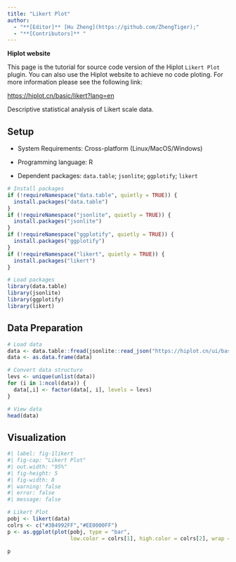 ```yaml
---
title: "Likert Plot"
author:
  - "**[Editor]** [Hu Zheng](https://github.com/ZhengTiger);"
  - "**[Contributors]** "
---
```


::: callout-note
**Hiplot website**

This page is the tutorial for source code version of the Hiplot `Likert Plot` plugin. You can also use the Hiplot website to achieve no code ploting. For more information please see the following link:

<https://hiplot.cn/basic/likert?lang=en>
:::

Descriptive statistical analysis of Likert scale data.

## Setup

-   System Requirements: Cross-platform (Linux/MacOS/Windows)

-   Programming language: R

-   Dependent packages: `data.table`; `jsonlite`; `ggplotify`; `likert`

```r
# Install packages
if (!requireNamespace("data.table", quietly = TRUE)) {
  install.packages("data.table")
}
if (!requireNamespace("jsonlite", quietly = TRUE)) {
  install.packages("jsonlite")
}
if (!requireNamespace("ggplotify", quietly = TRUE)) {
  install.packages("ggplotify")
}
if (!requireNamespace("likert", quietly = TRUE)) {
  install.packages("likert")
}

# Load packages
library(data.table)
library(jsonlite)
library(ggplotify)
library(likert)
```

## Data Preparation

```r
# Load data
data <- data.table::fread(jsonlite::read_json("https://hiplot.cn/ui/basic/likert/data.json")$exampleData$textarea[[1]])
data <- as.data.frame(data)

# Convert data structure
levs <- unique(unlist(data))
for (i in 1:ncol(data)) {
  data[,i] <- factor(data[, i], levels = levs)
}

# View data
head(data)
```

## Visualization

```r
#| label: fig-1likert
#| fig-cap: "Likert Plot"
#| out.width: "95%"
#| fig-height: 5
#| fig-width: 8
#| warning: false
#| error: false
#| message: false

# Likert Plot
pobj <- likert(data)
colrs <- c("#3B4992FF","#EE0000FF")
p <- as.ggplot(plot(pobj, type = "bar", 
                    low.color = colrs[1], high.color = colrs[2], wrap = 50))

p
```


